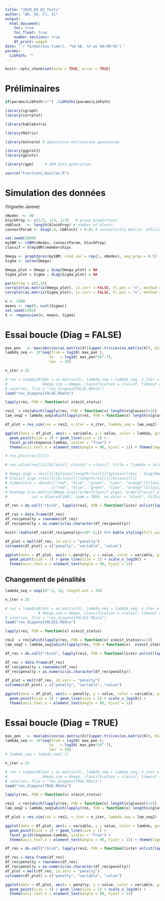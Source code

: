 ```yaml
---
title: "2020_04_02_Tests"
author: "AH, SD, FJ, JC"
output:
  html_document:
    toc: true
    toc_float: true
    number_sections: true
    df_print: paged
date: '`r format(Sys.time(), "%d %B, %Y at %H:%M:%S")`'
params: 
  LibPath: ""
---
```


```r
knitr::opts_chunk$set(echo = TRUE, error = TRUE)
```

# Préliminaires

```r
if(params$LibPath!="") .libPaths(params$LibPath)
```


```r
library(igraph)
library(corrplot)

library(kableExtra)

library(Matrix)

library(mvtnorm) # generation multivariee gaussienne

library(ggplot2)
library(gplots)

library(rggm)     # GGM data generation
```

```r
source("Functions_boucles.R")
```

# Simulation des données

(Vignette Janine)

```r
nNodes  <- 90
blockProp <- c(1/3, 1/3, 1/3)   # group proportions
nbBlock   <- length(blockProp) # number of blocks
connectParam <- diag(.4, nbBlock) + 0.01 # connectivity matrix: affiliation network
```

```r
set.seed(2000)
mySBM <- rSBM(nNodes, connectParam, blockProp)
classif = V(mySBM)$memberships
```

```r
Omega <- graph2prec(mySBM, cond_var = rep(1, nNodes), neg_prop = 0.5)
Sigma <- solve(Omega)
```

```r
Omega_plot = Omega ; diag(Omega_plot) = NA
Sigma_plot = Sigma ; diag(Sigma_plot) = NA
```

```r
par(mfrow = c(1,2))
corrplot(as.matrix(Omega_plot), is.corr = FALSE, tl.pos = "n", method = 'color', type = "upper", diag = FALSE, title = "TRUE precision",  mar = c(0,0,2,2))
corrplot(as.matrix(Sigma_plot), is.corr = FALSE, tl.pos = "n", method = 'color', type = "upper", diag = FALSE, title = "TRUE variance",  mar = c(0,0,2,2))
```


```r
n <- 1000
means <- rep(0, ncol(Sigma))
set.seed(1992)
X <- rmgaussian(n, means, Sigma)
```

# Essai boucle (Diag = FALSE)

```r
max_pen   <- max(abs(cov(as.matrix(X))[upper.tri(cov(as.matrix(X)), diag = FALSE)]))
lambda_seq <- 10^seq(from = log10( max_pen ),
                    to   = log10( max_pen*10^-7),
                    len  = 30)
```

```r
n_iter = 25
```

```r
# res = loopGLGR(dat = as.matrix(X), lambda_seq = lambda_seq, n_iter = n_iter,
#                Omega_sim = Omega, classification = classif, timeout = 500, diagonal = FALSE, min_pen = 0)
# save(res, file = "res_diagonalFALSE.RData")
load("res_diagonalFALSE.RData")
```

```r
lapply(res, FUN = function(x) x$exit_status)
```

```r
res2  = res[which(lapply(res, FUN = function(x) length(x$glasso))>2)]
lam_seq2 = lambda_seq[which(lapply(res, FUN = function(x) length(x$glasso))>2)]
```


```r
df_plot = res_sim(res = res2, n_iter = n_iter, lambda_seq = lam_seq2)
```

```r
ggplot(data = df_plot, aes(x = variable, y = value, color = lambda, group = lambda)) +
  geom_point(size = 3) + geom_line(size = 1) +
  facet_grid(response~lambda, scales = "free") +
  theme(axis.text.x = element_text(angle = 90, hjust = 1)) + theme(legend.position="none", text = element_text(size = 20))
```

```r
# res.plot(res[[1]])
```

```r
# res.alluv(res[[2]]$classif, classif = classif, title = "Lambda = 1e-06")
```

```r
# Omega_algo = res[[1]]$glasso[[length(res[[1]]$glasso)]]$wi ; diag(Omega_algo) = NA
# Classif_algo =res[[1]]$classif[[length(res[[1]]$classif)]]
# SideColors = cbind(c("red", "blue", "green", "cyan", "orange")[Classif_algo],
#                    c("red", "blue", "green", "cyan", "orange")[classif])
# heatmap.2(as.matrix(Omega_algo)[order(Classif_algo), order(Classif_algo)], dendrogram = "none", Rowv = FALSE, Colv = FALSE, trace="none",
#           col = bluered(100), symm = TRUE, na.color = "black", ColSideColors = SideColors[order(Classif_algo),1], RowSideColors = SideColors[order(Classif_algo),1])
```

```r
df_res = do.call("rbind", lapply(res2, FUN = function(liste) unlist(lapply(liste[names(liste)%in%c("logLik", "AIC", "BIC")], FUN = function(liste2) liste2[[length(liste2)]]))))
```

```r
df_res = data.frame(df_res)
df_res$penalty = rownames(df_res)
df_res$penalty = as.numeric(as.character(df_res$penalty))
```

```r
knitr::kable(df_res[df_res$penalty<=10^-5,]) %>% kable_styling(full_width = FALSE) %>% add_header_above(c("Diagonal = FALSE" = (ncol(df_res)+1)))
```

```r
df_plot = melt(df_res, id.vars = "penalty")
colnames(df_plot) = c("penalty", "variable", "value")
```

```r
ggplot(data = df_plot, aes(x = penalty, y = value, color = variable, group = variable)) +
  geom_point(size = 3) + geom_line(size = 1) + scale_x_log10() +
  theme(axis.text.x = element_text(angle = 90, hjust = 1)) 
```

## Changement de pénalités

```r
lambda_seq = seq(10^-3, 10, length.out = 20)
```

```r
n_iter = 25
```

```r
# res = loopGLGR(dat = as.matrix(X), lambda_seq = lambda_seq, n_iter = n_iter,
               # Omega_sim = Omega, classification = classif, timeout = 500, diagonal = FALSE, min_pen = 0)
# save(res, file = "res_diagonalFALSE2.RData")
load("res_diagonalFALSE2.RData")
```

```r
lapply(res, FUN = function(x) x$exit_status)
```

```r
res2  = res[which(lapply(res, FUN = function(x) x$exit_status)==1)]
lam_seq2 = lambda_seq[which(lapply(res, FUN = function(x)  x$exit_status)==1)]
```

```r
df_res = do.call("rbind", lapply(res2, FUN = function(liste) unlist(lapply(liste[names(liste)%in%c("logLik", "AIC", "BIC")], FUN = function(liste2) liste2[[length(liste2)]]))))
```

```r
df_res = data.frame(df_res)
df_res$penalty = rownames(df_res)
df_res$penalty = as.numeric(as.character(df_res$penalty))
```

```r
df_plot = melt(df_res, id.vars = "penalty")
colnames(df_plot) = c("penalty", "variable", "value")
```

```r
ggplot(data = df_plot, aes(x = penalty, y = value, color = variable, group = variable)) +
  geom_point(size = 3) + geom_line(size = 1) + scale_x_log10() +
  theme(axis.text.x = element_text(angle = 90, hjust = 1)) 
```

# Essai boucle (Diag = TRUE)

```r
max_pen   <- max(abs(cov(as.matrix(X))[upper.tri(cov(as.matrix(X)), diag = TRUE)]))
lambda_seq <- 10^seq(from = log10( max_pen ),
                    to   = log10( max_pen*10^-7),
                    len  = 30)
# lambda_seq = lambda_seq[-1]
```

```r
n_iter = 25
```

```r
# res = loopGLGR(dat = as.matrix(X), lambda_seq = lambda_seq, n_iter = n_iter,
#                Omega_sim = Omega, classification = classif, timeout = 500, diagonal = TRUE, min_pen = 0, ncores = 2)
# save(res, file = "res_diagonalTRUE.RData")
load("res_diagonalTRUE.RData")
```

```r
lapply(res, FUN = function(x) x$exit_status)
```

```r
res2  = res[which(lapply(res, FUN = function(x) length(x$glasso))>2)]
lam_seq2 = lambda_seq[which(lapply(res, FUN = function(x) length(x$glasso))>2)]
```

```r
df_plot = res_sim(res = res2, n_iter = n_iter, lambda_seq = lam_seq2)
```

```r
ggplot(data = df_plot, aes(x = variable, y = value, color = lambda, group = lambda)) +
  geom_point(size = 3) + geom_line(size = 1) +
  facet_grid(response~lambda, scales = "free") +
  theme(axis.text.x = element_text(angle = 90, hjust = 1)) + theme(legend.position="none", text = element_text(size = 20))
```

```r
df_res = do.call("rbind", lapply(res2, FUN = function(liste) unlist(lapply(liste[names(liste)%in%c("logLik", "AIC", "BIC")], FUN = function(liste2) liste2[[length(liste2)]]))))
```

```r
df_res = data.frame(df_res)
df_res$penalty = rownames(df_res)
df_res$penalty = as.numeric(as.character(df_res$penalty))
df_plot = melt(df_res, id.vars = "penalty")
colnames(df_plot) = c("penalty", "variable", "value")
```

```r
ggplot(data = df_plot, aes(x = penalty, y = value, color = variable, group = variable)) +
  geom_point(size = 3) + geom_line(size = 1) + scale_x_log10() +
  theme(axis.text.x = element_text(angle = 90, hjust = 1)) 
```
